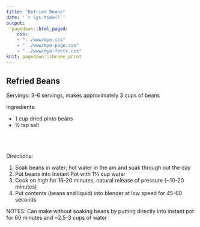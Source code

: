 ```yaml
---
title: "Refried Beans"
date: '`r Sys.time()`'
output: 
  pagedown::html_paged:
    css: 
    - "../www/mye.css"
    - "../www/mye-page.css"
    - "../www/mye-fonts.css"
knit: pagedown::chrome_print
---
```


## Refried Beans

<span class="mh">Servings:</span> 3-6 servings, makes approximately 3 cups of beans
<br>

<span class="mh">Ingredients:</span>  
<div class="my2cols">
<ul>
  <li>1 cup dried pinto beans</li>
  <li>&frac12; tsp salt</li>
  <br><br>
</ul>
</div>
<br>
<span class="mh">Directions:</span> 
<div class="my2cols">
<ol>
  <li>Soak beans in water; hot water in the am and soak through out the day</li>
  <li>Put beans into Instant Pot with 1&frac23; cup water</li>
  <li>Cook on high for 16-20 minutes, natural release of pressure (~10-20 minutes)</li>
  <li>Put contents (beans and liquid) into blender at low speed for 45-60 seconds</li>
</ol>
</div>


<span class="mh">NOTES:</span> Can make without soaking beans by putting directly into instant pot for 60 minutes and ~2.5-3 cups of water